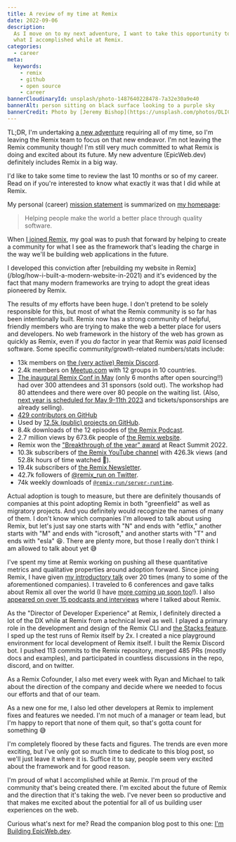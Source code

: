 ```yaml
---
title: A review of my time at Remix
date: 2022-09-06
description:
  As I move on to my next adventure, I want to take this opportunity to review
  what I accomplished while at Remix.
categories:
  - career
meta:
  keywords:
    - remix
    - github
    - open source
    - career
bannerCloudinaryId: unsplash/photo-1487640228478-7a32e30a9e40
bannerAlt: person sitting on black surface looking to a purple sky
bannerCredit: Photo by [Jeremy Bishop](https://unsplash.com/photos/DLICfSD33as)
---
```


TL;DR, I'm undertaking [a new adventure](/blog/i-m-building-epicweb-dev)
requiring all of my time, so I'm leaving the Remix team to focus on that new
endeavor. I'm not leaving the Remix community though! I'm still very much
committed to what Remix is doing and excited about its future. My new adventure
(EpicWeb.dev) definitely includes Remix in a big way.

I'd like to take some time to review the last 10 months or so of my career. Read
on if you're interested to know what exactly it was that I did while at Remix.

My personal (career) [mission statement](/transparency#mission) is summarized on
[my homepage](/):

> Helping people make the world a better place through quality software.

When [I joined Remix](/blog/how-i-help-you-build-better-websites), my goal was
to push that forward by helping to create a community for what I see as the
framework that's leading the charge in the way we'll be building web
applications in the future.

<callout-info class="aside">
  I developed this conviction after [rebuilding my website in
  Remix](/blog/how-i-built-a-modern-website-in-2021) and it's evidenced by the
  fact that many modern frameworks are trying to adopt the great ideas pioneered
  by Remix.
</callout-info>

The results of my efforts have been huge. I don't pretend to be solely
responsible for this, but most of what the Remix community is so far has been
intentionally built. Remix now has a strong community of helpful, friendly
members who are trying to make the web a better place for users and developers.
No web framework in the history of the web has grown as quickly as Remix, even
if you _do_ factor in year that Remix was _paid_ licensed software. Some
specific community/growth-related numbers/stats include:

- 13k members on [the (very active) Remix Discord](https://rmx.as/discord).
- 2.4k members on [Meetup.com](https://rmx.as/meetup) with 12 groups in 10
  countries.
- [The inaugural Remix Conf in May](https://remix.run/conf/2022) (only 6 months
  after open sourcing!!) had over 300 attendees and 31 sponsors (sold out). The
  workshop had 80 attendees and there were over 80 people on the waiting list.
  (Also,
  [next year is scheduled for May 9-11th 2023](https://remix.run/conf/2023) and
  tickets/sponsorships are already selling).
- [429 contributors on GitHub](https://github.com/remix-run/remix/graphs/contributors)
- Used by
  [12.5k (public) projects on GitHub](https://github.com/remix-run/remix/network/dependents?package_id=UGFja2FnZS0yOTI1ODU4MDcz).
- 8.4k downloads of the 12 episodes of
  [the Remix Podcast](https://remix.transistor.fm/).
- 2.7 million views by 673.6k people of [the Remix website](https://remix.run).
- Remix won the
  ["Breakthrough of the year" award](https://twitter.com/ReactSummit/status/1539644608417783808)
  at React Summit 2022.
- 10.3k subscribers of
  [the Remix YouTube channel](https://www.youtube.com/c/Remix-Run) with 426.3k
  views (and 52.8k hours of time watched 🤯).
- 19.4k subscribers of [the Remix Newsletter](https://remix.run/newsletter).
- 42.7k followers of [@remix_run on Twitter](https://twitter.com/remix_run).
- 74k weekly downloads of
  [`@remix-run/server-runtime`](https://www.npmjs.com/package/@remix-run/server-runtime).

Actual adoption is tough to measure, but there are definitely thousands of
companies at this point adopting Remix in both "greenfield" as well as migratory
projects. And you definitely would recognize the names of many of them. I don't
know which companies I'm allowed to talk about using Remix, but let's just say
one starts with "N" and ends with "etflix," another starts with "M" and ends
with "icrosoft," and another starts with "T" and ends with "esla" 😆. There are
plenty more, but those I really don't think I am allowed to talk about yet 😅

I've spent my time at Remix working on pushing all these quantitative metrics
and qualitative properties around adoption forward. Since joining Remix, I have
given
[my introductory talk](https://kentcdodds.com/talks/building-excellent-user-experiences-with-remix)
over 20 times (many to some of the aforementioned companies). I traveled to 6
conferences and gave talks about Remix all over the world (I have
[more coming up soon too](/talks)!). I also
[appeared on over 15 podcasts and interviews](/appearances) where I talked about
Remix.

As the "Director of Developer Experience" at Remix, I definitely directed a lot
of the DX while at Remix from a technical level as well. I played a primary role
in the development and design of the Remix CLI and
[the Stacks feature](https://remix.run/blog/remix-stacks). I sped up the test
runs of Remix itself by 2x. I created a nice playground environment for local
development of Remix itself. I built the Remix Discord bot. I pushed 113 commits
to the Remix repository, merged 485 PRs (mostly docs and examples), and
participated in countless discussions in the repo, discord, and on twitter.

As a Remix Cofounder, I also met every week with Ryan and Michael to talk about
the direction of the company and decide where we needed to focus our efforts and
that of our team.

As a new one for me, I also led other developers at Remix to implement fixes and
features we needed. I'm not much of a manager or team lead, but I'm happy to
report that none of them quit, so that's gotta count for something 😅

I'm completely floored by these facts and figures. The trends are even more
exciting, but I've only got so much time to dedicate to this blog post, so we'll
just leave it where it is. Suffice it to say, people seem very excited about the
framework and for good reason.

I'm proud of what I accomplished while at Remix. I'm proud of the community
that's being created there. I'm excited about the future of Remix and the
direction that it's taking the web. I've never been so productive and that makes
me excited about the potential for all of us building user experiences on the
web.

Curious what's next for me? Read the companion blog post to this one:
[I'm Building EpicWeb.dev](/blog/i-m-building-epicweb-dev).
